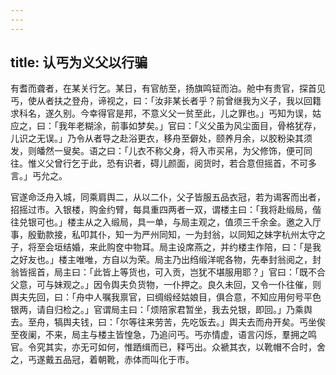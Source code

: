 ```yaml
---
---
---
```

title: 认丐为义父以行骗
---



有耆而聋者，在某关行乞。某日，有官舫至，扬旗鸣钲而泊。舱中有贵官，探首见丐，使从者扶之登舟，谛视之，曰：「汝非某长者乎？前曾继我为义子，我以回籍求科名，遂久别。今幸得官是邦，不意义父一贫至此，儿之罪也。」丐知为误，姑应之，曰：「我年老糊涂，前事如梦矣。」官曰：「义父虽为风尘面目，骨格犹存，儿识之无误。」乃令从者导之赴浴更衣，移舟至僻处，颐养月余，以胶粉染其须发，则皤然一叟矣。语之曰：「儿衣不称父身，将入市买帛，为父修饰，便可同往。惟义父曾行乞于此，恐有识者，碍儿颜面，阅货时，若合意但摇首，不可多言。」丐允之。

官遂命泛舟入城，同乘肩舆二，从以二仆，父子皆服五品衣冠，若为谒客而出者，招摇过市。入银楼，购金约臂，每具重四两者一双，谓楼主曰：「我将赴缎局，偕往兑银可也。」楼主从之入缎局，具一单，与局主观之，值须三千余金。邀之入厅事，殷勤款接，私叩其仆，知一为严州同知，一为封翁，以同知之妹字杭州太守之子，将至会垣结婚，来此购奁中物耳。局主设席燕之，并约楼主作陪，曰：「是我之好友也。」楼主唯唯，方自以为荣。局主乃出绉缎洋呢各物，先奉封翁阅之，封翁皆摇首，局主曰：「此皆上等货也，可入贡，岂犹不堪服用耶？」官曰：「既不合父意，可与妹观之。」因令舆夫负货物，一仆押之。良久未回，又令一仆往催，则舆夫先回，曰：「舟中人嘱我禀官，曰绸缎经姑娘目，俱合意，不知应用何号平色银两，请自归检之。」官谓局主曰：「烦陪家君暂坐，我去兑银，即回。」乃乘舆去。至舟，犒舆夫钱，曰：「尔等往来劳苦，先吃饭去。」舆夫去而舟开矣。丐坐俟至夜阑，不来，局主与楼主皆惶急，乃追问丐。丐亦情虚，语言闪烁，羣拥之鸣官。令究其实，亦无可如何，惟跴缉而已，释丐出。众褫其衣，以靴帽不合时，舍之，丐遂戴五品冠，着朝靴，赤体而叫化于市。